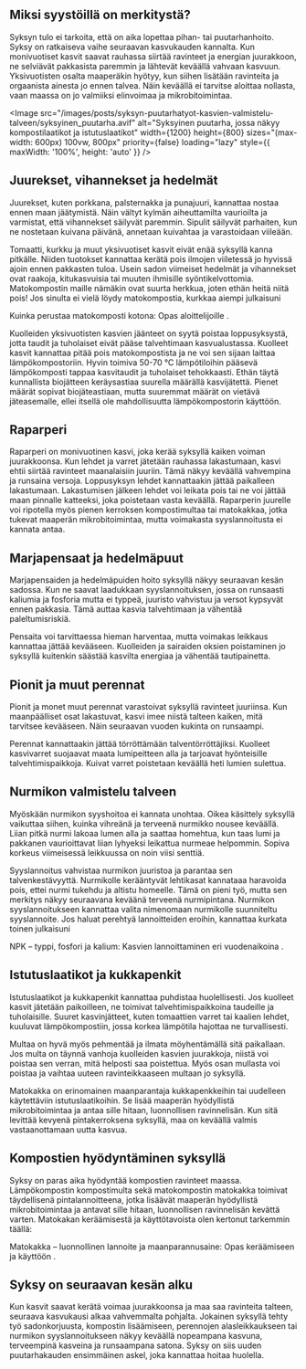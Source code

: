 ## Miksi syystöillä on merkitystä?

Syksyn tulo ei tarkoita, että on aika lopettaa pihan- tai puutarhanhoito. Syksy on ratkaiseva vaihe seuraavan
kasvukauden kannalta. Kun monivuotiset kasvit saavat rauhassa siirtää ravinteet ja energian juurakkoon, ne selviävät
pakkasista paremmin ja lähtevät keväällä vahvaan kasvuun. Yksivuotisten osalta maaperäkin hyötyy, kun siihen lisätään
ravinteita ja orgaanista ainesta jo ennen talvea. Näin keväällä ei tarvitse aloittaa nollasta, vaan maassa on jo
valmiiksi elinvoimaa ja mikrobitoimintaa.

<Image
  src="/images/posts/syksyn-puutarhatyot-kasvien-valmistelu-talveen/syksyinen_puutarha.avif"
  alt="Syksyinen puutarha, jossa näkyy kompostilaatikot ja istutuslaatikot"
  width={1200}
  height={800}
  sizes="(max-width: 600px) 100vw, 800px"
  priority={false}
  loading="lazy"
  style={{ maxWidth: '100%', height: 'auto' }}
/>

## Juurekset, vihannekset ja hedelmät

Juurekset, kuten porkkana, palsternakka ja punajuuri, kannattaa nostaa ennen maan jäätymistä. Näin vältyt kylmän
aiheuttamilta vaurioilta ja varmistat, että vihannekset säilyvät paremmin. Sipulit säilyvät parhaiten, kun ne nostetaan
kuivana päivänä, annetaan kuivahtaa ja varastoidaan viileään.

Tomaatti, kurkku ja muut yksivuotiset kasvit eivät enää syksyllä kanna pitkälle. Niiden tuotokset kannattaa kerätä pois
ilmojen viiletessä jo hyvissä ajoin ennen pakkasten tuloa. Usein sadon viimeiset hedelmät ja vihannekset ovat raakoja,
kitukasvuisia tai muuten ihmisille syöntikelvottomia. Matokompostin maille nämäkin ovat suurta herkkua, joten ethän
heitä niitä pois! Jos sinulta ei vielä löydy matokompostia, kurkkaa aiempi julkaisuni

<SafeLink href="/blogi/julkaisu/kuinka-perustaa-matokomposti-kotona-opas-aloittelijoille">
  Kuinka perustaa matokomposti kotona: Opas aloittelijoille
</SafeLink>
.

Kuolleiden yksivuotisten kasvien jäänteet on syytä poistaa loppusyksystä, jotta taudit ja tuholaiset eivät pääse
talvehtimaan kasvualustassa. Kuolleet kasvit kannattaa pitää pois matokompostista ja ne voi sen sijaan laittaa
lämpökompostoriin. Hyvin toimiva 50-70 °C lämpötiloihin pääsevä lämpökomposti tappaa kasvitaudit ja tuholaiset
tehokkaasti. Ethän täytä kunnallista biojätteen keräysastiaa suurella määrällä kasvijätettä. Pienet määrät sopivat
biojäteastiaan, mutta suuremmat määrät on vietävä jäteasemalle, ellei itsellä ole mahdollisuutta lämpökompostorin
käyttöön.

## Raparperi

Raparperi on monivuotinen kasvi, joka kerää syksyllä kaiken voiman juurakkoonsa. Kun lehdet ja varret jätetään rauhassa
lakastumaan, kasvi ehtii siirtää ravinteet maanalaisiin juuriin. Tämä näkyy keväällä vahvempina ja runsaina versoja.
Loppusyksyn lehdet kannattaakin jättää paikalleen lakastumaan. Lakastumisen jälkeen lehdet voi leikata pois tai ne voi
jättää maan pinnalle katteeksi, joka poistetaan vasta keväällä. Raparperin juurelle voi ripotella myös pienen kerroksen
kompostimultaa tai matokakkaa, jotka tukevat maaperän mikrobitoimintaa, mutta voimakasta syyslannoitusta ei kannata
antaa.

## Marjapensaat ja hedelmäpuut

Marjapensaiden ja hedelmäpuiden hoito syksyllä näkyy seuraavan kesän sadossa. Kun ne saavat laadukkaan syyslannoituksen,
jossa on runsaasti kaliumia ja fosforia mutta ei typpeä, juuristo vahvistuu ja versot kypsyvät ennen pakkasia. Tämä
auttaa kasvia talvehtimaan ja vähentää paleltumisriskiä.

Pensaita voi tarvittaessa hieman harventaa, mutta voimakas leikkaus kannattaa jättää kevääseen. Kuolleiden ja sairaiden
oksien poistaminen jo syksyllä kuitenkin säästää kasvilta energiaa ja vähentää tautipainetta.

## Pionit ja muut perennat

Pionit ja monet muut perennat varastoivat syksyllä ravinteet juuriinsa. Kun maanpäälliset osat lakastuvat, kasvi imee
niistä talteen kaiken, mitä tarvitsee kevääseen. Näin seuraavan vuoden kukinta on runsaampi.

Perennat kannattaakin jättää törröttämään talventörröttäjiksi. Kuolleet kasvivarret suojaavat maata lumipeitteen alla ja
tarjoavat hyönteisille talvehtimispaikkoja. Kuivat varret poistetaan keväällä heti lumien sulettua.

## Nurmikon valmistelu talveen

Myöskään nurmikon syyshoitoa ei kannata unohtaa. Oikea käsittely syksyllä vaikuttaa siihen, kuinka vihreänä ja terveenä
nurmikko nousee keväällä. Liian pitkä nurmi lakoaa lumen alla ja saattaa homehtua, kun taas lumi ja pakkanen
vaurioittavat liian lyhyeksi leikattua nurmeae helpommin. Sopiva korkeus viimeisessä leikkuussa on noin viisi senttiä.

Syyslannoitus vahvistaa nurmikon juuristoa ja parantaa sen talvenkestävyyttä. Nurmikolle kerääntyvät lehtikasat
kannataaa haravoida pois, ettei nurmi tukehdu ja altistu homeelle. Tämä on pieni työ, mutta sen merkitys näkyy
seuraavana keväänä terveenä nurmipintana. Nurmikon syyslannoitukseen kannattaa valita nimenomaan nurmikolle suunniteltu
syyslannoite. Jos haluat perehtyä lannoitteiden eroihin, kannattaa kurkata toinen julkaisuni

<SafeLink href="/blogi/julkaisu/npk-lannoitus-typpi-fosfori-kalium-kasvien-ravinteina-vuodenaikoina">
  NPK – typpi, fosfori ja kalium: Kasvien lannoittaminen eri vuodenaikoina
</SafeLink>
.

## Istutuslaatikot ja kukkapenkit

Istutuslaatikot ja kukkapenkit kannattaa puhdistaa huolellisesti. Jos kuolleet kasvit jätetään paikoilleen, ne toimivat
talvehtimispaikkoina taudeille ja tuholaisille. Suuret kasvinjätteet, kuten tomaattien varret tai kaalien lehdet,
kuuluvat lämpökompostiin, jossa korkea lämpötila hajottaa ne turvallisesti.

Multaa on hyvä myös pehmentää ja ilmata möyhentämällä sitä paikallaan. Jos multa on täynnä vanhoja kuolleiden kasvien
juurakkoja, niistä voi poistaa sen verran, mitä helposti saa poistettua. Myös osan mullasta voi poistaa ja vaihtaa
uuteen ravinteikkaaseen multaan jo syksyllä.

Matokakka on erinomainen maanparantaja kukkapenkkeihin tai uudelleen käytettäviin istutuslaatikoihin. Se lisää maaperän
hyödyllistä mikrobitoimintaa ja antaa sille hitaan, luonnollisen ravinnelisän. Kun sitä levittää kevyenä pintakerroksena
syksyllä, maa on keväällä valmis vastaanottamaan uutta kasvua.

## Kompostien hyödyntäminen syksyllä

Syksy on paras aika hyödyntää kompostien ravinteet maassa. Lämpökompostin kompostimulta sekä matokompostin matokakka
toimivat täydellisenä pintalannoitteena, jotka lisäävät maaperän hyödyllistä mikrobitoimintaa ja antavat sille hitaan,
luonnollisen ravinnelisän kevättä varten. Matokakan keräämisestä ja käyttötavoista olen kertonut tarkemmin täällä:

<SafeLink href="/blogi/julkaisu/matokakka-luonnollinen-lannoite-opas-aloittelijoille">
  Matokakka – luonnollinen lannoite ja maanparannusaine: Opas keräämiseen ja käyttöön
</SafeLink>
.

## Syksy on seuraavan kesän alku

Kun kasvit saavat kerätä voimaa juurakkoonsa ja maa saa ravinteita talteen, seuraava kasvukausi alkaa vahvemmalta
pohjalta. Jokainen syksyllä tehty työ sadonkorjuusta, kompostin lisäämiseen, perennojen alasleikkaukseen tai nurmikon
syyslannoitukseen näkyy keväällä nopeampana kasvuna, terveempinä kasveina ja runsaampana satona. Syksy on siis uuden
puutarhakauden ensimmäinen askel, joka kannattaa hoitaa huolella.
